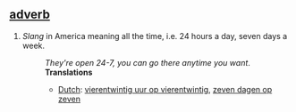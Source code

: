 == [[adverb]] ==
#''Slang'' in America meaning all the time, i.e. 24 hours a day, seven days a week.
#:''They're open 24-7, you can go there anytime you want''.
#:'''Translations'''
#:*[[Dutch]]: [[vierentwintig uur op vierentwintig]], [[zeven dagen op zeven]]
